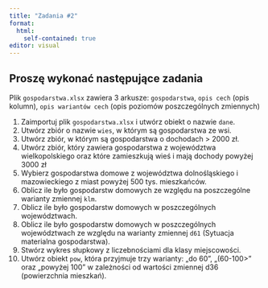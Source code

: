 ```yaml
---
title: "Zadania #2"
format: 
  html:
    self-contained: true
editor: visual
---
```


## Proszę wykonać następujące zadania

Plik `gospodarstwa.xlsx` zawiera 3 arkusze: `gospodarstwa`, `opis cech`
(opis kolumn), `opis wariantów cech` (opis poziomów poszczególnych
zmiennych)

1.  Zaimportuj plik `gospodarstwa.xlsx` i utwórz obiekt o nazwie `dane`.
2.  Utwórz zbiór o nazwie `wies`, w którym są gospodarstwa ze wsi.
3.  Utwórz zbiór, w którym są gospodarstwa o dochodach \> 2000 zł.
4.  Utwórz zbiór, który zawiera gospodarstwa z województwa
    wielkopolskiego oraz które zamieszkują wieś i mają dochody powyżej
    3000 zł
5.  Wybierz gospodarstwa domowe z województwa dolnośląskiego i
    mazowieckiego z miast powyżej 500 tys. mieszkańców.
6.  Oblicz ile było gospodarstw domowych ze względu na poszczególne
    warianty zmiennej `klm`.
7.  Oblicz ile było gospodarstw domowych w poszczególnych województwach.
8.  Oblicz ile było gospodarstw domowych w poszczególnych województwach
    ze względu na warianty zmiennej `d61` (Sytuacja materialna
    gospodarstwa).
9.  Stwórz wykres słupkowy z liczebnościami dla klasy miejscowości.
10. Utwórz obiekt `pow`, która przyjmuje trzy warianty: „do 60",
    „(60-100\>" oraz „powyżej 100" w zależności od wartości zmiennej d36
    (powierzchnia mieszkań).
